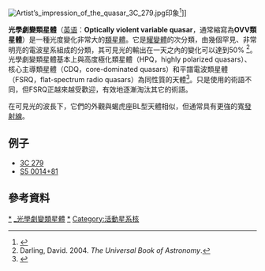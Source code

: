 [[File:Artist’s_impression_of_the_quasar_3C_279.jpg|thumb]]印象<ref>{{cite news|title=APEX takes part in sharpest observation ever|url=http://www.eso.org/public/news/eso1229/|accessdate=18 July 2012|newspaper=ESO Press Release|archive-date=2019-08-31|archive-url=https://web.archive.org/web/20190831171203/https://www.eso.org/public/news/eso1229/|dead-url=yes}}</ref>]]

'''光學劇變類星體'''（[[英语|英语]]：'''Optically violent variable quasar'''，通常縮寫為'''OVV類星體'''）是一種光度變化非常大的[[類星體|類星體]]。它是[[耀變體|耀變體]]的次分類，由幾個罕見、非常明亮的電波星系組成的分類，其可見光的輸出在一天之內的變化可以達到50% <ref>Darling, David. 2004. ''The Universal Book of Astronomy''.</ref>。光學劇變類星體基本上與高度極化類星體（HPQ，highly polarized quasars）、核心主導類星體（CDQ，core-dominated quasars）和平譜電波類星體（FSRQ，flat-spectrum radio quasars）為同性質的天體<ref>{{cite journal |last1=Urry |first1=C. Megan |last2=Padovani |first2=Paolo |title=Unified Schemes for Radio-Loud Active Galactic Nuclei |journal=Publications of the Astronomical Society of the Pacific |date=September 1995 |volume=107 |pages=803 |doi=10.1086/133630|bibcode=1995PASP..107..803U |arxiv=astro-ph/9506063 }}</ref>。只是使用的術語不同，但FSRQ正越來越受歡迎，有效地逐漸淘汰其它的術語。

在可見光的波長下，它們的外觀與蝎虎座BL型天體相似，但通常具有更強的寬[[譜線|發射線]]。

== 例子==
*[[3C_279|3C 279]]
*[[S5_0014+81|S5 0014+81]]

== 參考資料 ==
{{reflist}}

{{黑洞}}

[[Category:類星體|*]]
[[Category:_光學劇變類星體|]]
[[Category:耀變體|*]]
[[Category:活動星系核|Category:活動星系核]]


{{quasar-stub}}